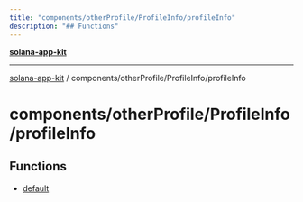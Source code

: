 ```yaml
---
title: "components/otherProfile/ProfileInfo/profileInfo"
description: "## Functions"
---
```


[**solana-app-kit**](../../../../README.mdx)

***

[solana-app-kit](../../../../README.mdx) / components/otherProfile/ProfileInfo/profileInfo

# components/otherProfile/ProfileInfo/profileInfo

## Functions

- [default](functions/default.mdx)
